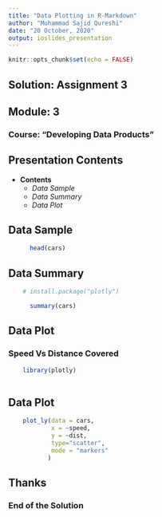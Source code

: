 ---
title: "Data Plotting in R-Markdown"
author: "Muhammad Sajid Qureshi"
date: "20 October, 2020"
output: ioslides_presentation
---



```{r setup, include=FALSE}
knitr::opts_chunk$set(echo = FALSE)
```

## Solution: Assignment 3 

<h2> Module: 3  </h2>
<h3> Course: "Developing Data Products" </h3> 

## Presentation Contents

- **Contents**
  - *Data Sample*
  - *Data Summary*  
  - *Data Plot*

## Data Sample
```{r, echo=TRUE, comment = " ", eval=TRUE}

      head(cars)

```


## Data Summary

```{r cars, comment = " ", eval=TRUE}
    
    # install.package("plotly") 

      summary(cars)

```

## Data Plot 
<h3> Speed Vs Distance Covered </h3> 


```{r comment = " ", echo=FALSE, fig.align='center', fig.cap="speed Vs dist"}

    library(plotly)
    
```


## Data Plot 
```{r comment = " ", echo=FALSE}
    plot_ly(data = cars, 
            x = ~speed, 
            y = ~dist, 
            type="scatter",
            mode = "markers"
           )
```

## Thanks
<h3> End of the Solution  </h3>
